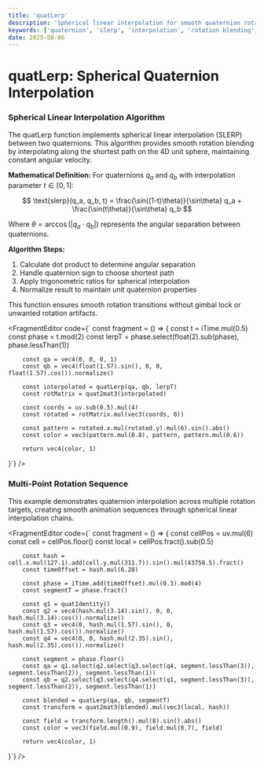 ```yaml
---
title: 'quatLerp'
description: 'Spherical linear interpolation for smooth quaternion rotation blending'
keywords: ['quaternion', 'slerp', 'interpolation', 'rotation blending', 'spherical interpolation']
date: 2025-08-06
---
```



# quatLerp: Spherical Quaternion Interpolation

### Spherical Linear Interpolation Algorithm

The quatLerp function implements spherical linear interpolation (SLERP) between two quaternions. This algorithm provides smooth rotation blending by interpolating along the shortest path on the 4D unit sphere, maintaining constant angular velocity.

**Mathematical Definition:**
For quaternions $q_a$ and $q_b$ with interpolation parameter $t \in [0,1]$:

$$
\text{slerp}(q_a, q_b, t) = \frac{\sin((1-t)\theta)}{\sin\theta} q_a + \frac{\sin(t\theta)}{\sin\theta} q_b
$$

Where $\theta = \arccos(|q_a \cdot q_b|)$ represents the angular separation between quaternions.

**Algorithm Steps:**

1. Calculate dot product to determine angular separation
2. Handle quaternion sign to choose shortest path
3. Apply trigonometric ratios for spherical interpolation
4. Normalize result to maintain unit quaternion properties

This function ensures smooth rotation transitions without gimbal lock or unwanted rotation artifacts.

<FragmentEditor
        code={`
const fragment = () => {
        const t = iTime.mul(0.5)
        const phase = t.mod(2)
        const lerpT = phase.select(float(2).sub(phase), phase.lessThan(1))

        const qa = vec4(0, 0, 0, 1)
        const qb = vec4(float(1.57).sin(), 0, 0, float(1.57).cos()).normalize()

        const interpolated = quatLerp(qa, qb, lerpT)
        const rotMatrix = quat2mat3(interpolated)

        const coords = uv.sub(0.5).mul(4)
        const rotated = rotMatrix.mul(vec3(coords, 0))

        const pattern = rotated.x.mul(rotated.y).mul(6).sin().abs()
        const color = vec3(pattern.mul(0.8), pattern, pattern.mul(0.6))

        return vec4(color, 1)

}`}
/>

### Multi-Point Rotation Sequence

This example demonstrates quaternion interpolation across multiple rotation targets, creating smooth animation sequences through spherical linear interpolation chains.

<FragmentEditor
        code={`
const fragment = () => {
        const cellPos = uv.mul(6)
        const cell = cellPos.floor()
        const local = cellPos.fract().sub(0.5)

        const hash = cell.x.mul(127.1).add(cell.y.mul(311.7)).sin().mul(43758.5).fract()
        const timeOffset = hash.mul(6.28)

        const phase = iTime.add(timeOffset).mul(0.3).mod(4)
        const segmentT = phase.fract()

        const q1 = quatIdentity()
        const q2 = vec4(hash.mul(3.14).sin(), 0, 0, hash.mul(3.14).cos()).normalize()
        const q3 = vec4(0, hash.mul(1.57).sin(), 0, hash.mul(1.57).cos()).normalize()
        const q4 = vec4(0, 0, hash.mul(2.35).sin(), hash.mul(2.35).cos()).normalize()

        const segment = phase.floor()
        const qa = q1.select(q2.select(q3.select(q4, segment.lessThan(3)), segment.lessThan(2)), segment.lessThan(1))
        const qb = q2.select(q3.select(q4.select(q1, segment.lessThan(3)), segment.lessThan(2)), segment.lessThan(1))

        const blended = quatLerp(qa, qb, segmentT)
        const transform = quat2mat3(blended).mul(vec3(local, hash))

        const field = transform.length().mul(8).sin().abs()
        const color = vec3(field.mul(0.9), field.mul(0.7), field)

        return vec4(color, 1)

}`}
/>

